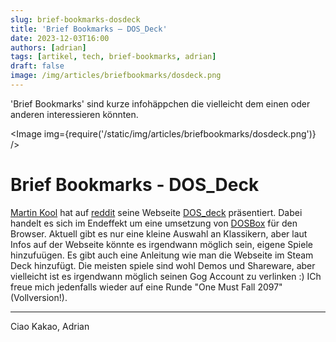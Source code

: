 ---
slug: brief-bookmarks-dosdeck
title: 'Brief Bookmarks – DOS_Deck'
date: 2023-12-03T16:00
authors: [adrian]
tags: [artikel, tech, brief-bookmarks, adrian]
draft: false
image: /img/articles/briefbookmarks/dosdeck.png
---


'Brief Bookmarks' sind kurze infohäppchen die vielleicht dem einen oder anderen interessieren könnten.

<Image img={require('/static/img/articles/briefbookmarks/dosdeck.png')} />

<!--truncate-->

# Brief Bookmarks - DOS_Deck

[Martin Kool](https://www.reddit.com/user/mrtnkl/) hat auf [reddit](https://www.reddit.com/r/SteamDeck/comments/17z0luv/dos_deck_a_new_way_to_play_dos_games_on_the_steam/) seine Webseite [DOS_deck](https://dosdeck.com/) präsentiert. Dabei handelt es sich im Endeffekt um eine umsetzung von [DOSBox](https://www.dosbox.com/) für den Browser. Aktuell gibt es nur eine kleine Auswahl an Klassikern, aber laut Infos auf der Webseite könnte es irgendwann möglich sein, eigene Spiele hinzufuügen. Es gibt auch eine Anleitung wie man die Webseite im Steam Deck hinzufügt. Die meisten spiele sind wohl Demos und Shareware, aber vielleicht ist es irgendwann möglich seinen Gog Account zu verlinken :) ICh freue mich jedenfalls wieder auf eine Runde "One Must Fall 2097" (Vollversion!).  

---

Ciao Kakao, Adrian